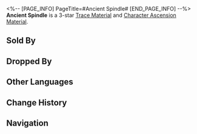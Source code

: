<%-- [PAGE_INFO]
PageTitle=#Ancient Spindle#
[END_PAGE_INFO] --%>
{{Item Infobox
|title       = Ancient Spindle
|id          = 112012
|image       = Item Ancient Spindle.png
|type        = 
|invCategory = Upgrade Materials
|rarity      = 3
|effect      = Mechanical spindle left behind from the Old World. Normal material used for enhancement.
|description = Once taken apart, the precision components can never be put back together. Even the maintenance veterans in Belobog's Technology Division would think twice before touching it.
|source1     = Automatons at Equilibrium Level 2 or higher
|source2     = [[Omni-Synthesizer]] &mdash; Material Synthesis
|source3     = Simulated Universe enemies
|source4     = [[Omni-Synthesizer]] &mdash; Material Exchange
}}
{{Description|1=''"You idiot, the Bluecoats will only give you a few canned goods for this. Take it to Boss Svarog and you won't need to worry about food and clothing for a while."''}}
'''Ancient Spindle''' is a 3-star [[Trace Material]] and [[Character Ascension Material]].

==Sold By==
{{Shop Availability}}

==Dropped By==
{{Dropped By}}

==Other Languages==
{{Other Languages
|en   = Ancient Spindle
|zhs  = 古代转轴
|zht  = 古代轉軸
|ja   = 古代シャフト
|ko   = 고대 전동축
|es   = Eje antiguo
|fr   = Ancien essieu
|ru   = Древний вал передачи
|th   = Ancient Spindle
|vi   = Trục Xoay Cổ Xưa
|de   = Uralte Spindel
|id   = Ancient Spindle
|pt   = Eixo Antigo
}}

==Change History==
{{Change History|2.0}}

==Navigation==
{{Upgrade Material Navbox}}